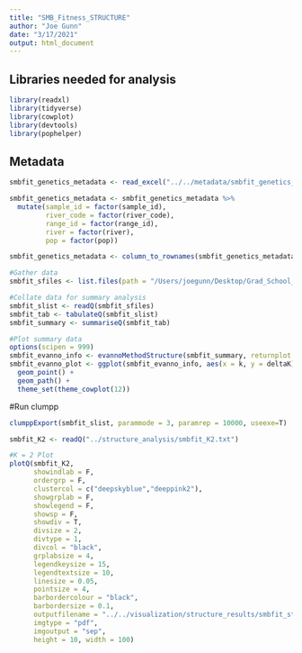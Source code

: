 ```yaml
---
title: "SMB_Fitness_STRUCTURE"
author: "Joe Gunn"
date: "3/17/2021"
output: html_document
---
```


## Libraries needed for analysis
```r
library(readxl)
library(tidyverse)
library(cowplot)
library(devtools)
library(pophelper)
```

## Metadata
```r
smbfit_genetics_metadata <- read_excel("../../metadata/smbfit_genetics_metadata.xlsx")

smbfit_genetics_metadata <- smbfit_genetics_metadata %>%
  mutate(sample_id = factor(sample_id),
         river_code = factor(river_code),
         range_id = factor(range_id),
         river = factor(river),
         pop = factor(pop))

smbfit_genetics_metadata <- column_to_rownames(smbfit_genetics_metadata, "NA")


```

```r
#Gather data
smbfit_sfiles <- list.files(path = "/Users/joegunn/Desktop/Grad_School_Stuff/Research/Projects/Smallmouth_Bass_Fitness/raw_data/structure_data", full.names=T)

#Collate data for summary analysis
smbfit_slist <- readQ(smbfit_sfiles)
smbfit_tab <- tabulateQ(smbfit_slist)
smbfit_summary <- summariseQ(smbfit_tab)

#Plot summary data
options(scipen = 999)
smbfit_evanno_info <- evannoMethodStructure(smbfit_summary, returnplot = F)
smbfit_evanno_plot <- ggplot(smbfit_evanno_info, aes(x = k, y = deltaK)) + 
  geom_point() +
  geom_path() +
  theme_set(theme_cowplot(12))

```


#Run clumpp
```r
clumppExport(smbfit_slist, parammode = 3, paramrep = 10000, useexe=T)

```

```r
smbfit_K2 <- readQ("../structure_analysis/smbfit_K2.txt")

#K = 2 Plot
plotQ(smbfit_K2,
      showindlab = F, 
      ordergrp = F,
      clustercol = c("deepskyblue","deeppink2"),
      showgrplab = F,
      showlegend = F, 
      showsp = F, 
      showdiv = T, 
      divsize = 2, 
      divtype = 1,
      divcol = "black",  
      grplabsize = 4, 
      legendkeysize = 15, 
      legendtextsize = 10, 
      linesize = 0.05, 
      pointsize = 4, 
      barbordercolour = "black",
      barbordersize = 0.1, 
      outputfilename = "../../visualization/structure_results/smbfit_structure",
      imgtype = "pdf",
      imgoutput = "sep",
      height = 10, width = 100)

```